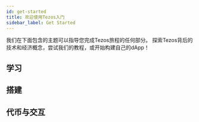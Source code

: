```yaml
---
id: get-started
title: 欢迎使用Tezos入门
sidebar_label: Get Started
---
```




我们在下面包含的主题可以指导您完成Tezos旅程的任何部分。 探索Tezos背后的技术和经济概念，尝试我们的教程，或开始构建自己的dApp！
<Wrapper center>

## 学习

<CardSection>

<Card
heading="什么是Tezos?"
link="/docs/learn/what-is-tezos"
icon="../../img/icons/get-started/what-is-tezos.svg"
/>

<Card
heading="打开钱包"
link="/docs/learn/store-and-use"
icon="../../img/icons/get-started/open-a-wallet.svg" 
iconResize
/>

<Card
heading="加入网络"
link="https://wiki.tezosagora.org/learn/baking"
icon="../../img/icons/get-started/join-the-network.svg" 
/>

</CardSection>

</Wrapper>

<Wrapper center>

## 搭建

<CardSection>

<Card
heading="环境搭建"
link="https://assets.tqtezos.com/docs/setup/1-tezos-client/"
icon="../../img/icons/get-started/sandbox.svg" 
/>

<Card
heading="智能合约: Ligo"
link="https://tezosacademy.io/"
icon="../../img/icons/get-started/ligo.svg" 
/>

<Card
heading="智能合约: SmartPy"
link="https://develop.cryptocodeschool.in/tezos/academy/"
icon="../../img/icons/get-started/smartpy.svg" 
/>

<Card
heading="创建你的第一个 Tezos dApp"
link="https://github.com/claudebarde/svelte-tezos-template"
icon="../../img/icons/get-started/first-tezos-dapp.svg" 
iconResize
/>

</CardSection>

</Wrapper>

<Wrapper center>

## 代币与交互

<CardSection>

<Card
heading="创建 Tezos Token"
link="https://assets.tqtezos.com/docs/token-contracts/fa12/1-fa12-intro/"
icon="../../img/icons/get-started/create-token.svg" 
/>

<Card
heading=" tez 与 Tokens 交互"
link="https://assets.tqtezos.com/docs/token-contracts/fa2/1-fa2-smartpy/"
icon="../../img/icons/get-started/integrate-xtz.svg" 
iconResize
/>


</CardSection>

</Wrapper>
